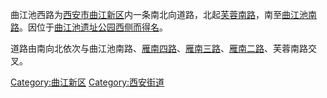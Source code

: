 {{Unreferenced|time=2021-12-19T03:56:28+00:00}}
{{小作品|曲江新区}}

曲江池西路为[[西安市|西安市]][[曲江新区|曲江新区]]内一条南北向道路，北起[[芙蓉南路|芙蓉南路]]，南至[[曲江池南路|曲江池南路]]。因位于[[曲江池遗址公园西侧而得名|曲江池遗址公园西侧而得名]]。

道路由南向北依次与曲江池南路、[[雁南四路|雁南四路]]、[[雁南三路|雁南三路]]、[[雁南二路|雁南二路]]、芙蓉南路交叉。

[[Category:曲江新区|Category:曲江新区]]
[[Category:西安街道|Category:西安街道]]